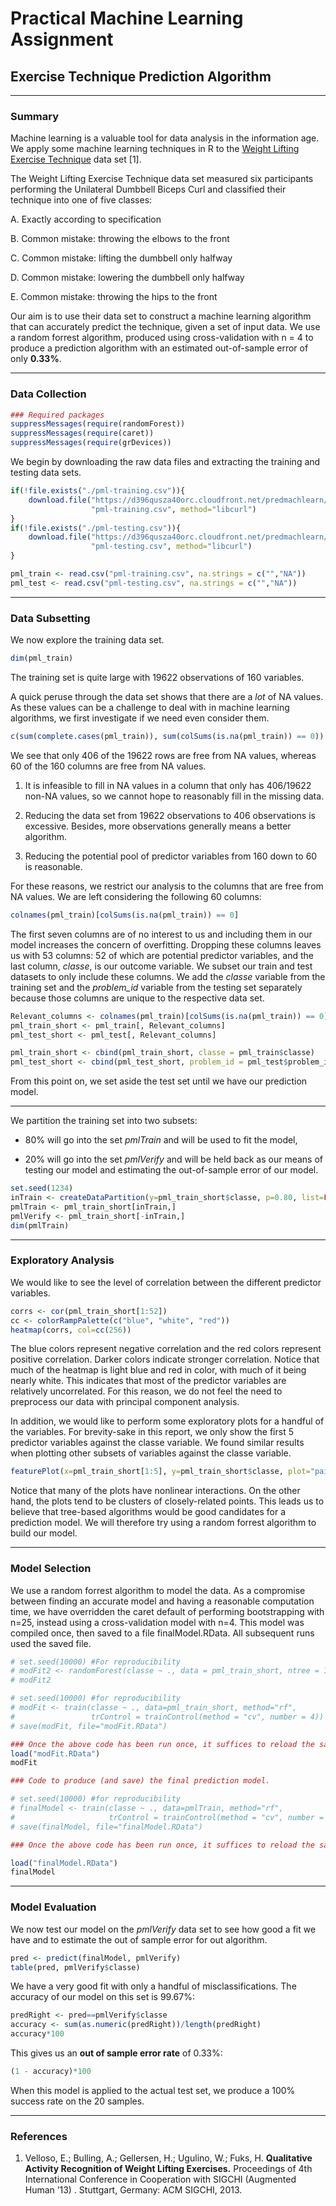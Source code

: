 # Practical Machine Learning Assignment
## Exercise Technique Prediction Algorithm

<hr>

### Summary

Machine learning is a valuable tool for data analysis in the information age.  We apply some machine learning techniques in R to the [Weight Lifting Exercise Technique](http://groupware.les.inf.puc-rio.br/har#weight_lifting_exercises) data set [1].

The Weight Lifting Exercise Technique data set measured six participants performing the Unilateral Dumbbell Biceps Curl and classified their technique into one of five classes:

A. Exactly according to specification

B. Common mistake: throwing the elbows to the front

C. Common mistake: lifting the dumbbell only halfway

D. Common mistake: lowering the dumbbell only halfway

E. Common mistake: throwing the hips to the front 

Our aim is to use their data set to construct a machine learning algorithm that can accurately predict the technique, given a set of input data.  We use a random forrest algorithm, produced using cross-validation with n = 4 to produce a prediction algorithm with an estimated out-of-sample error of only **0.33%**.


<hr>

### Data Collection

```r
### Required packages
suppressMessages(require(randomForest))
suppressMessages(require(caret))
suppressMessages(require(grDevices))
```

We begin by downloading the raw data files and extracting the training and testing data sets.

```r
if(!file.exists("./pml-training.csv")){
    download.file("https://d396qusza40orc.cloudfront.net/predmachlearn/pml-training.csv",
                  "pml-training.csv", method="libcurl")
}
if(!file.exists("./pml-testing.csv")){
    download.file("https://d396qusza40orc.cloudfront.net/predmachlearn/pml-testing.csv",
                  "pml-testing.csv", method="libcurl")
}

pml_train <- read.csv("pml-training.csv", na.strings = c("","NA"))
pml_test <- read.csv("pml-testing.csv", na.strings = c("","NA"))
```


<hr>

### Data Subsetting

We now explore the training data set.

```r
dim(pml_train)
```

The training set is quite large with 19622 observations of 160 variables.

A quick peruse through the data set shows that there are a *lot* of NA values.  As these values can be a challenge to deal with in machine learning algorithms, we first investigate if we need even consider them.  

```r
c(sum(complete.cases(pml_train)), sum(colSums(is.na(pml_train)) == 0))
```

We see that only 406 of the 19622 rows are free from NA values, whereas 60 of the 160 columns are free from NA values.  

1. It is infeasible to fill in NA values in a column that only has 406/19622 non-NA values, so we cannot hope to reasonably fill in the missing data.

2. Reducing the data set from 19622 observations to 406 observations is excessive.  Besides, more observations generally means a better algorithm.

3. Reducing the potential pool of predictor variables from 160 down to 60 is reasonable.

For these reasons, we restrict our analysis to the columns that are free from NA values.  We are left considering the following 60 columns:

```r
colnames(pml_train)[colSums(is.na(pml_train)) == 0]
```

The first seven columns are of no interest to us and including them in our model increases the concern of overfitting.  Dropping these columns leaves us with 53 columns: 52 of which are potential predictor variables, and the last column, *classe*, is our outcome variable.  We subset our train and test datasets to only include these columns.  We add the *classe* variable from the training set and the *problem_id* variable from the testing set separately because those columns are unique to the respective data set.

```r
Relevant_columns <- colnames(pml_train)[colSums(is.na(pml_train)) == 0][8:59]
pml_train_short <- pml_train[, Relevant_columns]
pml_test_short <- pml_test[, Relevant_columns]

pml_train_short <- cbind(pml_train_short, classe = pml_train$classe)
pml_test_short <- cbind(pml_test_short, problem_id = pml_test$problem_id)
```

From this point on, we set aside the test set until we have our prediction model.

<hr>

We partition the training set into two subsets: 

* 80% will go into the set *pmlTrain* and will be used to fit the model,

* 20% will go into the set *pmlVerify* and will be held back as our means of testing our model and estimating the out-of-sample error of our model.

```r
set.seed(1234)
inTrain <- createDataPartition(y=pml_train_short$classe, p=0.80, list=FALSE)
pmlTrain <- pml_train_short[inTrain,]
pmlVerify <- pml_train_short[-inTrain,]
dim(pmlTrain)
```


<hr>

### Exploratory Analysis

We would like to see the level of correlation between the different predictor variables.

```r
corrs <- cor(pml_train_short[1:52])
cc <- colorRampPalette(c("blue", "white", "red"))
heatmap(corrs, col=cc(256))
```

The blue colors represent negative correlation and the red colors represent positive correlation.  Darker colors indicate stronger correlation.  Notice that much of the heatmap is light blue and red in color, with much of it being nearly white.  This indicates that most of the predictor variables are relatively uncorrelated.  For this reason, we do not feel the need to preprocess our data with principal component analysis.

In addition, we would like to perform some exploratory plots for a handful of the variables.  For brevity-sake in this report, we only show the first 5 predictor variables against the classe variable.  We found similar results when plotting other subsets of variables against the classe variable.

```r
featurePlot(x=pml_train_short[1:5], y=pml_train_short$classe, plot="pairs")
```

Notice that many of the plots have nonlinear interactions.  On the other hand, the plots tend to be clusters of closely-related points.  This leads us to believe that tree-based algorithms would be good candidates for a prediction model.  We will therefore try using a random forrest algorithm to build our model.


<hr>

### Model Selection


We use a random forrest algorithm to model the data.  As a compromise between finding an accurate model and having a reasonable computation time, we have overridden the caret default of performing bootstrapping with n=25, instead using a cross-validation model with n=4.  This model was compiled once, then saved to a file finalModel.RData.  All subsequent runs used the saved file.

```r
# set.seed(10000) #For reproducibility
# modFit2 <- randomForest(classe ~ ., data = pml_train_short, ntree = 100)
# modFit2
```

```r
# set.seed(10000) #for reproducibility
# modFit <- train(classe ~ ., data=pml_train_short, method="rf", 
#                 trControl = trainControl(method = "cv", number = 4))
# save(modFit, file="modFit.RData")

### Once the above code has been run once, it suffices to reload the saved model.
load("modFit.RData")
modFit
```

```r

### Code to produce (and save) the final prediction model.

# set.seed(10000) #for reproducibility
# finalModel <- train(classe ~ ., data=pmlTrain, method="rf", 
#                     trControl = trainControl(method = "cv", number = 4))
# save(finalModel, file="finalModel.RData")

### Once the above code has been run once, it suffices to reload the saved model.

load("finalModel.RData")
finalModel
```



<hr>

### Model Evaluation

We now test our model on the *pmlVerify* data set to see how good a fit we have and to estimate the out of sample error for out algorithm.

```r
pred <- predict(finalModel, pmlVerify)
table(pred, pmlVerify$classe)
```

We have a very good fit with only a handful of misclassifications.  The accuracy of our model on this set is 99.67%:

```r
predRight <- pred==pmlVerify$classe
accuracy <- sum(as.numeric(predRight))/length(predRight)
accuracy*100
```

This gives us an **out of sample error rate** of 0.33%:

```r
(1 - accuracy)*100
```

When this model is applied to the actual test set, we produce a 100% success rate on the 20 samples.



<hr>

### References

1. Velloso, E.; Bulling, A.; Gellersen, H.; Ugulino, W.; Fuks, H. **Qualitative Activity Recognition of Weight Lifting Exercises.** Proceedings of 4th International Conference in Cooperation with SIGCHI (Augmented Human '13) . Stuttgart, Germany: ACM SIGCHI, 2013.
